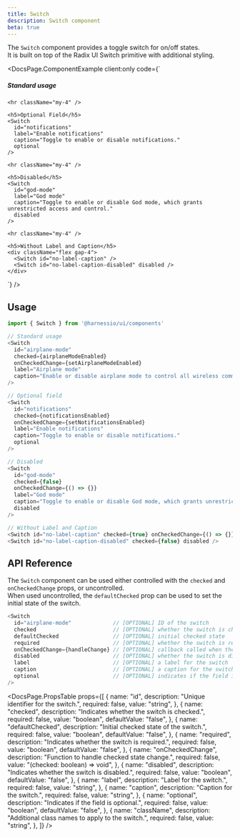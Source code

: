 ```yaml
---
title: Switch
description: Switch component
beta: true
---
```


The `Switch` component provides a toggle switch for on/off states.  
It is built on top of the Radix UI Switch primitive with additional styling.


<DocsPage.ComponentExample
  client:only
  code={`<div className="flex flex-col gap-4">
    <h5>Standard usage</h5>
    <Switch 
      id="airplane-mode"
      label="Airplane mode"
      caption="Enable or disable airplane mode to control all wireless communication."
    />

    <hr className="my-4" />

    <h5>Optional Field</h5>
    <Switch
      id="notifications"
      label="Enable notifications"
      caption="Toggle to enable or disable notifications."
      optional
    />

    <hr className="my-4" />

    <h5>Disabled</h5>
    <Switch
      id="god-mode"
      label="God mode"
      caption="Toggle to enable or disable God mode, which grants unrestricted access and control."
      disabled
    />

    <hr className="my-4" />

    <h5>Without Label and Caption</h5>
    <div className="flex gap-4">
      <Switch id="no-label-caption" />
      <Switch id="no-label-caption-disabled" disabled />
    </div>

</div>`}
/>

## Usage

```typescript jsx
import { Switch } from '@harnessio/ui/components'

// Standard usage
<Switch
  id="airplane-mode"
  checked={airplaneModeEnabled}
  onCheckedChange={setAirplaneModeEnabled}
  label="Airplane mode"
  caption="Enable or disable airplane mode to control all wireless communication."
/>

// Optional field
<Switch
  id="notifications"
  checked={notificationsEnabled}
  onCheckedChange={setNotificationsEnabled}
  label="Enable notifications"
  caption="Toggle to enable or disable notifications."
  optional
/>

// Disabled
<Switch
  id="god-mode"
  checked={false}
  onCheckedChange={() => {}}
  label="God mode"
  caption="Toggle to enable or disable God mode, which grants unrestricted access and control."
  disabled
/>

// Without Label and Caption
<Switch id="no-label-caption" checked={true} onCheckedChange={() => {}} />
<Switch id="no-label-caption-disabled" checked={false} disabled />
```

## API Reference

The `Switch` component can be used either controlled with the `checked` and `onCheckedChange` props, or uncontrolled.  
When used uncontrolled, the `defaultChecked` prop can be used to set the initial state of the switch.

```typescript jsx
<Switch
  id="airplane-mode"             // [OPTIONAL] ID of the switch
  checked                        // [OPTIONAL] whether the switch is checked
  defaultChecked                 // [OPTIONAL] initial checked state
  required                       // [OPTIONAL] whether the switch is required
  onCheckedChange={handleChange} // [OPTIONAL] callback called when the checked state changes
  disabled                       // [OPTIONAL] whether the switch is disabled
  label                          // [OPTIONAL] a label for the switch
  caption                        // [OPTIONAL] a caption for the switch
  optional                       // [OPTIONAL] indicates if the field is optional
/>
```

<DocsPage.PropsTable
  props={[
    {
      name: "id",
      description: "Unique identifier for the switch.",
      required: false,
      value: "string",
    },
    {
      name: "checked",
      description: "Indicates whether the switch is checked.",
      required: false,
      value: "boolean",
      defaultValue: "false",
    },
    {
      name: "defaultChecked",
      description: "Initial checked state of the switch.",
      required: false,
      value: "boolean",
      defaultValue: "false",
    },
    {
      name: "required",
      description: "Indicates whether the switch is required.",
      required: false,
      value: "boolean",
      defaultValue: "false",
    },
    {
      name: "onCheckedChange",
      description: "Function to handle checked state change.",
      required: false,
      value: "(checked: boolean) => void",
    },
    {
      name: "disabled",
      description: "Indicates whether the switch is disabled.",
      required: false,
      value: "boolean",
      defaultValue: "false",
    },
    {
      name: "label",
      description: "Label for the switch.",
      required: false,
      value: "string",
    },
    {
      name: "caption",
      description: "Caption for the switch.",
      required: false,
      value: "string",
    },
    {
      name: "optional",
      description: "Indicates if the field is optional.",
      required: false,
      value: "boolean",
      defaultValue: "false",
    },
    {
      name: "className",
      description: "Additional class names to apply to the switch.",
      required: false,
      value: "string",
    },
  ]}
/>
